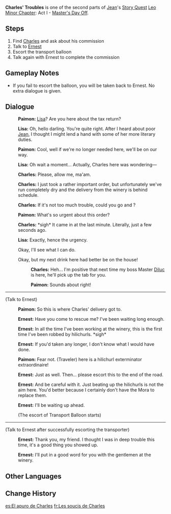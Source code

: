 {{Quest Infobox
|id            = 00488
|type          = Story
|chapter       = Leo Minor Chapter
|actNum        = I
|part          = 3
|act           = Master's Day Off
|character     = Jean
|startLocation = [[City of Mondstadt|Mondstadt]], [[Mondstadt]]
|region        = Mondstadt
|area          = Starfell Valley
|subarea       = City of Mondstadt
|prev          = When the West Wind Arises (Quest)
|next          = Master's Day Off (Quest)
|concurrent    = Margaret's Longing
|concurrent2   = Sara's Worries
|exp           = 375
|mora          = 22,775
|other         = {{Card|Hero's Wit|2}}{{Card|Mystic Enhancement Ore|4}}
|characters    = Charles;Ernest;Paimon;Traveler
|voiced        = yes
}}
'''Charles' Troubles''' is one of the second parts of [[Jean]]'s [[Story Quest]] [[Leo Minor Chapter]]: Act I - [[Master's Day Off]].

==Steps==
#Find [[Charles]] and ask about his commission
#Talk to [[Ernest]]
#Escort the transport balloon
#Talk again with Ernest to complete the commission

==Gameplay Notes==
*If you fail to escort the balloon, you will be taken back to Ernest. No extra dialogue is given.

==Dialogue==
{{Quest Description|Has [[Charles]] managed to get hold of the tax forms he needs?}}
{{Dialogue start}}
:{{A|vo qinlq003 1 paimon 01.ogg}} '''Paimon:''' [[Lisa]]? Are you here about the tax return?
:{{A|vo qinlq003 1 lisa 01.ogg}} '''Lisa:''' Oh, hello darling. You're quite right. After I heard about poor [[Jean]], I thought I might lend a hand with some of her more literary duties.
:{{A|vo qinlq003 1 paimon 02.ogg}} '''Paimon:''' Cool, well if we're no longer needed here, we'll be on our way.
:{{A|vo qinlq003 1 lisa 02.ogg}} '''Lisa:''' Oh wait a moment... Actually, Charles here was wondering&mdash;
:{{A|vo qinlq003 1 charles 01.ogg}} '''Charles:''' Please, allow me, ma'am.
:{{A|vo qinlq003 1 charles 02.ogg}} '''Charles:''' I just took a rather important order, but unfortunately we've run completely dry and the delivery from the winery is behind schedule.
:{{A|vo qinlq003 1 charles 03.ogg}} '''Charles:''' If it's not too much trouble, could you go and {{Color|buzzword|do something about this logistical nuisance}}?
:{{A|vo qinlq003 1 paimon 03.ogg}} '''Paimon:''' What's so urgent about this order?
:{{A|vo qinlq003 1 charles 04.ogg}} '''Charles:''' *sigh* It came in at the last minute. Literally, just a few seconds ago.
:{{A|vo qinlq003 1 lisa 03.ogg}} '''Lisa:''' Exactly, hence the urgency.
:{{DIcon}} Okay, I'll see what I can do.
:{{DIcon}} Okay, but my next drink here had better be on the house!
::{{A|vo qinlq003 1 charles 05.ogg}} '''Charles:''' Heh... I'm positive that next time my boss Master [[Diluc]] is here, he'll pick up the tab for you.
::{{A|vo qinlq003 1 paimon 04.ogg}} '''Paimon:''' Sounds about right!
----
;(Talk to Ernest)
:{{A|vo qinlq003 2 paimon 01.ogg}} '''Paimon:''' So this is where Charles' delivery got to.
<!--inconsistency between VO and dialogue in-game-->
:{{A|vo qinlq003 2 ernesrt 01.ogg}} '''Ernest:''' Have you come to rescue me? I've been waiting long enough.
:{{A|vo qinlq003 2 ernesrt 02.ogg}} '''Ernest:''' In all the time I've been working at the winery, this is the first time I've been robbed by hilichurls. *sigh*
:{{A|vo qinlq003 2 ernesrt 03.ogg}} '''Ernest:''' If you'd taken any longer, I don't know what I would have done.
:{{A|vo qinlq003 2 paimon 02.ogg}} '''Paimon:''' Fear not. (Traveler) here is a hilichurl exterminator extraordinaire!
:{{A|vo qinlq003 2 ernesrt 04.ogg}} '''Ernest:''' Just as well. Then... please escort this {{Color|buzzword|transporter}} to the end of the road.
:{{A|vo qinlq003 2 ernesrt 05.ogg}} '''Ernest:''' And be careful with it. Just beating up the hilichurls is not the aim here. You'd better {{Color|make sure the goods stay intact}} because I certainly don't have the Mora to replace them.
:{{A|vo qinlq003 2 ernesrt 06.ogg}} '''Ernest:''' I'll be waiting up ahead.
:;(The escort of Transport Balloon starts)
----
;(Talk to Ernest after successfully escorting the transporter)
:{{A|vo qinlq003 4 ernesrt 01.ogg}} '''Ernest:''' Thank you, my friend. I thought I was in deep trouble this time, it's a good thing you showed up.
:{{A|vo qinlq003 4 ernesrt 02.ogg}} '''Ernest:''' I'll put in a good word for you with the gentlemen at the winery.
{{Dialogue end}}

==Other Languages==
{{Other Languages
|en      = Charles' Troubles
|zhs     = 委托人查尔斯的烦恼
|zhs_rm  = Wěituōrén Chá'ěrsī de Fánnǎo
|zht     = 委託人查爾斯的煩惱
|zht_rm  = Wěituōrén Chá'ěrsī de Fánnǎo
|zh_tl   = Client Charles' Troubles
|ja      = 依頼人チャールズの悩み
|ja_rm   = Irainin Chaaruzu no Nayami
|ja_tl   = Client Charles' Troubles
|ko      = 의뢰인 찰스의 고민
|ko_rm   = Uiroein Chalseu-ui Gomin
|ko_tl   = Client Charles' Troubles
|es      = El apuro de Charles
|es_tl   = Charles' Hurry
|fr      = Les soucis de Charles
|fr_tl   = Charles' Troubles
|ru      = Беспокойство Чарльза
|ru_tl   = Charles' Anxiety
|th      = ความกลุ้มใจของ Charles
|th_rm   = 
|th_tl   = 
|vi      = Nỗi Buồn Phiền Của Người Ủy Thác Charles
|vi_tl   = 
|de      = Sorgen des Auftraggebers Charles
|de_tl   = Client Charles' Worries
|id      = Masalah Charles
|id_tl   = Charles' Troubles
|pt      = Preocupações do Solicitante Charles
|pt_tl   = 
|tr      = Charles'ın Sorunları
|tr_tl   = 
|it      = I guai di Charles
|it_tl   = 
}}

==Change History==
{{Change History|1.0}}

[[es:El apuro de Charles]]
[[fr:Les soucis de Charles]]